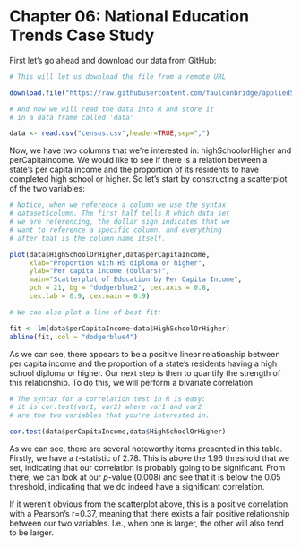 Chapter 06: National Education Trends Case Study
========================================================

First let's go ahead and download our data from GitHub:

```r
# This will let us download the file from a remote URL

download.file("https://raw.githubusercontent.com/faulconbridge/appliedStats/master/LaTeX/part03/data/correlationCaseStudy.csv","census.csv","wget",extra="--no-check-certificate")

# And now we will read the data into R and store it
# in a data frame called 'data'

data <- read.csv("census.csv",header=TRUE,sep=",")
```

Now, we have two columns that we're interested in: highSchoolorHigher and perCapitaIncome. We would like to see if there is a relation between a state's per capita income and the proportion of its residents to have completed high school or higher. So let's start by constructing a scatterplot of the two variables:

```r
# Notice, when we reference a column we use the syntax
# dataset$column. The first half tells R which data set
# we are referencing, the dollar sign indicates that we
# want to reference a specific column, and everything
# after that is the column name itself.

plot(data$HighSchoolOrHigher,data$perCapitaIncome,
     xlab="Proportion with HS diploma or higher",
     ylab="Per capita income (dollars)",
     main="Scatterplot of Education by Per Capita Income",
     pch = 21, bg = "dodgerblue2", cex.axis = 0.8,
     cex.lab = 0.9, cex.main = 0.9)

# We can also plot a line of best fit:

fit <- lm(data$perCapitaIncome~data$HighSchoolOrHigher)
abline(fit, col = "dodgerblue4")
```

As we can see, there appears to be a positive linear relationship between per capita income and the proportion of a state's residents having a high school diploma or higher. Our next step is then to quantify the strength of this relationship. To do this, we will perform a bivariate correlation

```r
# The syntax for a correlation test in R is easy:
# it is cor.test(var1, var2) where var1 and var2
# are the two variables that you're interested in.

cor.test(data$perCapitaIncome,data$HighSchoolOrHigher)
```

As we can see, there are several noteworthy items presented in this table. Firstly, we have a <em>t</em>-statistic of 2.78. This is above the 1.96 threshold that we set, indicating that our correlation is probably going to be significant. From there, we can look at our <em>p</em>-value (0.008) and see that it is below the 0.05 threshold, indicating that we do indeed have a significant correlation.

If it weren't obvious from the scatterplot above, this is a positive correlation with a Pearson's r=0.37, meaning that there exists a fair positive relationship between our two variables. I.e., when one is larger, the other will also tend to be larger.